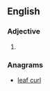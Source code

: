 ==English==

===Adjective===
{{infl|en|adjective}}

# {{obsolete spelling of|careful}}

===Anagrams===
* [[leaf curl#English|leaf curl]]